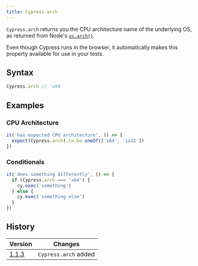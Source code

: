 ```yaml
---
title: Cypress.arch
---
```


`Cypress.arch` returns you the CPU architecture name of the underlying OS, as
returned from Node's [`os.arch()`](https://nodejs.org/api/os.html#os_os_arch).

Even though Cypress runs in the browser, it automatically makes this property
available for use in your tests.

## Syntax

```javascript
Cypress.arch // 'x64'
```

## Examples

### CPU Architecture

```javascript
it('has expected CPU architecture', () => {
  expect(Cypress.arch).to.be.oneOf(['x64', 'ia32'])
})
```

### Conditionals

```javascript
it('does something differently', () => {
  if (Cypress.arch === 'x64') {
    cy.exec('something')
  } else {
    cy.exec('something else')
  }
})
```

## History

| Version                                     | Changes              |
| ------------------------------------------- | -------------------- |
| [1.1.3](/guides/references/changelog#1-1-3) | `Cypress.arch` added |
